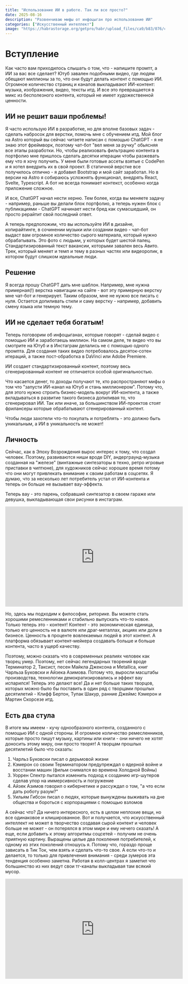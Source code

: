 ```yaml
---
title: "Использование ИИ в работе. Так ли все просто?"
date: 2025-08-16
description: "Развенчиваю мифы от инфоцыган про использование ИИ"
categories: ["Искусственный интеллект"]
image: "https://habrastorage.org/getpro/habr/upload_files/ca9/b83/076/ca9b83076cde20e4f6aaada2829f565b.jpg"
---
```


# Вступление

Как часто вам приходилось слышать о том, что - напишите промпт, а ИИ за вас все сделает? Ютуб завален подобными видео, где людям обещают миллионы за то, что они будут делать контент с помощью ИИ. Огромное количество страниц и каналов выкладывают ИИ-контент: музыка, изображения, видео, тексты итд. И все это превращается в микс из бесполезного контента, который не имеет художественной ценности.

## ИИ не решит ваши проблемы!

Я часто использую ИИ в разработке, но для вполне базовых задач - сделать набросок для верстки, помочь мне с обучением итд. Мой блог на Astro который вы сейчас читаете написан с помощью ChatGPT - я не знаю этот фреймворк, поэтому чат-бот "вел меня за ручку" обьясняя все этапы разработки. Но, чтобы реализовать фильтрацию контента в портфолио мне пришлось сделать десятки итерации чтобы разжевать ему что я хочу получить. У меня были готовые ассеты взятые с CodePen и я хотел внедрить их в свой проект. В статичной верстке все получилось отлично - я добавил Bootstrap и мой сайт заработал. Но в версии на Astro я собираюсь усложнять функционал, внедрять React, Svelte, Typescript. А бот не всегда понимает контекст, особенно когда приложение сложное.

И все, ChatGPT начал нести херню. Тем более, когда вы меняете задачу - например, раньше вы делали блок портфолио, а теперь нужен блок с публикациями - ChatGPT начинает нести бред как сумасшедший, он просто рерайтит свой последний ответ.

А теперь предположим, что вы используйте ИИ в дизайне, копирайтинге, в сочинении музыки или создании видео - чат-бот выдаст вам огромное количество сырого материала, который нужно обрабатывать. Это фото с людьми, у которых будет шестой палец. Стандартизированный текст вакансии, которыми завален весь Авито. Трек, который меняет и темп и тему в разных частях или видеоролик, в котором будут слишком идеальные люди.

## Решение

Я всегда прошу ChatGPT дать мне шаблон. Например, мне нужна примерная(!) верстка навигации на сайте - вот эту примерную верстку мне чат-бот и генерирует. Таким образом, мне не нужно все писать с нуля. Остается допиливать стили и саму верстку - например, добавить смену языка или темную тему.

## ИИ не сделает тебя богатым!

Теперь поговорим об инфоцыганах, которые говорят - сделай видео с помощью ИИ и заработаешь миллион. На самом деле, те видео что вы смотрите на Ютуб и в Инстаграм делались не с помощью одного промпта. Для создания таких видео потребовалось десяток-сотен итераций, а также пост-обработка в DaVinci или Adobe Premiere.

ИИ создает стандартизированный контент, поэтому весь сгенерированный контент не отличается особой оригинальностью.

Что касается денег, то доходы получают те, кто распространяют мифы о том что "запусти ИИ-канал на Ютуб и стань миллионером". Потому что, для этого нужно строить бизнес-модель вокруг ИИ-контента, а также вкладываться в развитие такого бизнеса допиливая то, что сгенерировал ИИ. Так или иначе, за большинством ИИ-проектов стоят фрилансеры которые обрабатывают сгенерированный контент.

Чтобы люди захотели что-то покупать и потреблять - это должно быть уникальным, а ИИ в уникальность не может!

## Личность

Сейчас, как в Эпоху Возрождения вырос интерес к тому, что создал человек. Поэтому, развиваются ниши вроде DIY, андерграунд-музыка созданная на "железе" (винтажные синтезаторы в техно, ретро игровые приставки в чиптюне), для художников сейчас хорошее время потому что они могут привлекать внимание к своим работам в соцсетях. Я думаю, что за несколько лет потребитель устал от ИИ-контента и теперь он больше не вызывает вау-эффекта.

Теперь вау - это парень, собравший синтезатор в своем гараже или девушка, выкладывающая свои рисунки в инстаграм.

<iframe width="560" height="315" justify-content="center" src="https://www.youtube.com/embed/NuVE8K3t4ko?si=Ul0EQCdXvpCVxqDF" title="YouTube video player" frameborder="0" allow="accelerometer; autoplay; clipboard-write; encrypted-media; gyroscope; picture-in-picture; web-share" referrerpolicy="strict-origin-when-cross-origin" allowfullscreen></iframe>

Но, здесь мы подходим к философии, риторике. Вы можете стать хорошими ремесленниками и стабильно выпускать что-то новое. Только теперь это - контент! Контент - это экономическая единица, только его ценность не в валюте или драг-металлах, акциях или доли в бизнесе. Ценность в проценте вовлекаемых людей в этот контент. А платформа обязывает контент-мейкера создавать больше и больше контента, часто в ущерб качеству.

Поэтому, можно сказать что в современных реалиях человек как творец умер. Поэтому, нет сейчас легендарных творений вроде Терминатор 2, Таксист, песен Майкла Джексона и Metallica, книг Чарльза Буковски и Айзека Азимова. Потому что, выросли масштабы производства, технологии демократизировались и эффект вау испарился! Теперь это делают все! Да и нет больше таких творцов, которых можно было бы поставить в один ряд с творцами прошлых десятилетий - Клифф Бертон, Тупак Шакур, ранние Джеймс Кэмерон и Мартин Скорсезе итд.

## Есть два стула

В итоге мы имеем - кучу однообразного контента, созданного с помощью ИИ с одной стороны. И огромное количество ремесленников, которые просто пишут музыку, картины или книги - они ничего не хотят доносить этому миру, они просто творят! А творцам прошлых десятилетий было что сказать:

1. Чарльз Буковски писал о дерьмовой жизни
2. Кэмерон со своим Терминатором предупреждал о ядерной войне и восстании машин (фильм снимался во времена Холодной Войны)
3. Уоррен Спектр пытался изменить подход к созданию игр-шутеров сделав упор на иммерсивность и погружение
4. Айзек Азимов говорил о кибернетике и рассуждал о том, "а что если дать роботу разум?"
5. Уильям Гибсон писал о людях, которые вынуждены выживать на дне общества и бороться с корпорациями с помощью взломов

А сейчас что? Да ничего интересного, есть в целом неплохие вещи, но все одинаковое и клишированное. Вот и получается, что искусственный интеллект не может в творчество создавая сырой контент и человек больше не может - он потерялся в этом мире и ему нечего сказать! А еще, если добавить к этому алгоритмы соцсетей - получим не очень приятную картину. Выращены целые два поколения потребителей, к одному из этих поколений отношусь я. Потому что, гораздо проще зависать в Тик Ток, чем взять и сделать что-то свое. А если что-то и делается, то только для привлечения внимания - среди зумеров эта тенденция особенно заметна. Работая в колл-центрах я заметил что большинство из них ведут свои тг-каналы выкладывая там всякий мусор.

<iframe width="560" height="315" justify-content="center" src="https://www.youtube.com/embed/emgt45HSUoM?si=MJWdK0Z5o3evRldR" title="YouTube video player" frameborder="0" allow="accelerometer; autoplay; clipboard-write; encrypted-media; gyroscope; picture-in-picture; web-share" referrerpolicy="strict-origin-when-cross-origin" allowfullscreen></iframe>
